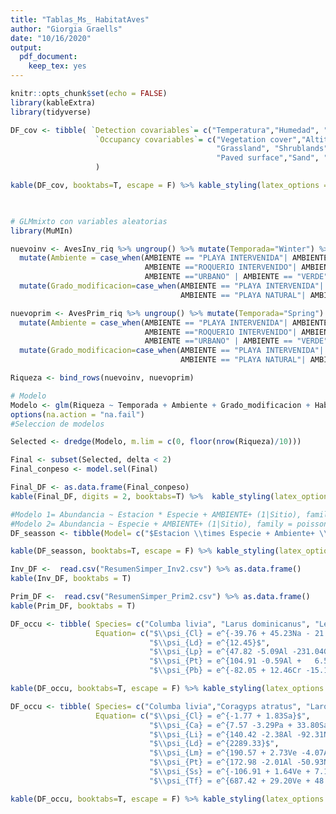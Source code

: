 ```yaml
---
title: "Tablas_Ms_ HabitatAves"
author: "Giorgia Graells"
date: "10/16/2020"
output: 
  pdf_document: 
    keep_tex: yes
---
```


```r
knitr::opts_chunk$set(echo = FALSE)
library(kableExtra)
library(tidyverse)

```

```r
DF_cov <- tibble( `Detection covariables`= c("Temperatura","Humedad", "DirViento" ,"RapViento", "Agua", " ", " ", " ", " ", " ", " ", " "), 
                   `Occupancy covariables`= c("Vegetation cover","Altitude","Distance to river",
                                              "Grassland", "Shrublands", "Native forest","Tree plantation" ,"Crops" ,
                                              "Paved surface","Sand", "Gravel", "Ocean" )
                   )

kable(DF_cov, booktabs=T, escape = F) %>% kable_styling(latex_options = "basic") %>% column_spec(column = 1, italic = T)

 


```

```r
# GLMmixto con variables aleatorias
library(MuMIn)

nuevoinv <- AvesInv_riq %>% ungroup() %>% mutate(Temporada="Winter") %>% 
  mutate(Ambiente = case_when(AMBIENTE == "PLAYA INTERVENIDA"| AMBIENTE =="PLAYA NATURAL"~"Beach",
                              AMBIENTE =="ROQUERIO INTERVENIDO"| AMBIENTE =="ROQUERIO NATURAL"~"Rocky shore",
                              AMBIENTE =="URBANO" | AMBIENTE == "VERDE"~"Land")) %>% 
  mutate(Grado_modificacion=case_when(AMBIENTE == "PLAYA INTERVENIDA"| AMBIENTE =="ROQUERIO INTERVENIDO" |AMBIENTE =="URBANO"~"Modified",
                                      AMBIENTE == "PLAYA NATURAL"| AMBIENTE =="ROQUERIO NATURAL" |AMBIENTE =="VERDE"~"Natural" ))

nuevoprim <- AvesPrim_riq %>% ungroup() %>% mutate(Temporada="Spring") %>% 
  mutate(Ambiente = case_when(AMBIENTE == "PLAYA INTERVENIDA"| AMBIENTE =="PLAYA NATURAL"~"Beach",
                              AMBIENTE =="ROQUERIO INTERVENIDO"| AMBIENTE =="ROQUERIO NATURAL"~"Rocky shore",
                              AMBIENTE =="URBANO" | AMBIENTE == "VERDE"~"Land")) %>% 
  mutate(Grado_modificacion=case_when(AMBIENTE == "PLAYA INTERVENIDA"| AMBIENTE =="ROQUERIO INTERVENIDO" |AMBIENTE =="URBANO"~"Modified",
                                      AMBIENTE == "PLAYA NATURAL"| AMBIENTE =="ROQUERIO NATURAL" |AMBIENTE =="VERDE"~"Natural" ))

Riqueza <- bind_rows(nuevoinv, nuevoprim)

# Modelo
Modelo <- glm(Riqueza ~ Temporada + Ambiente + Grado_modificacion + Habitat +  Temporada:Ambiente + Ambiente:Grado_modificacion , family = poisson, data =Riqueza ) 
options(na.action = "na.fail")
#Seleccion de modelos

Selected <- dredge(Modelo, m.lim = c(0, floor(nrow(Riqueza)/10)))

Final <- subset(Selected, delta < 2)
Final_conpeso <- model.sel(Final)

Final_DF <- as.data.frame(Final_conpeso)
kable(Final_DF, digits = 2, booktabs=T) %>%  kable_styling(latex_options = c("scale_down"), font_size = 9)

```


```r
#Modelo 1= Abundancia ~ Estacion * Especie + AMBIENTE+ (1|Sitio), family = poisson, data =Aves ) #AIC 17716.1
#Modelo 2= Abundancia ~ Especie + AMBIENTE+ (1|Sitio), family = poisson, data =Aves )           #AIC 18241.0
DF_seasson <- tibble(Model= c("$Estacion \\times Especie + Ambiente+ \\frac{1}{Sitio}$", "$Especie + Ambiente + \\frac{1}{Sitio}$"), AIC= c(17716.1, 18241.0))

kable(DF_seasson, booktabs=T, escape = F) %>% kable_styling(latex_options = "basic") 

```


```r
Inv_DF <-  read.csv("ResumenSimper_Inv2.csv") %>% as.data.frame() 
kable(Inv_DF, booktabs = T) 

```


```r
Prim_DF <-  read.csv("ResumenSimper_Prim2.csv") %>% as.data.frame()
kable(Prim_DF, booktabs = T) 

```


```r
DF_occu <- tibble( Species= c("Columba livia", "Larus dominicanus", "Leucophaeus pipixcan", "Pelecanus thagus", "Phalacrocorax bougainvillii"), 
                   Equation= c("$\\psi_{Cl} = e^{-39.76 + 45.23Na - 21.04Gr + 44.82Sa}$",
                               "$\\psi_{Ld} = e^{12.45}$", 
                               "$\\psi_{Lp} = e^{47.82 -5.09Al -231.04Gr + 5.74Oc + 	4.40Pa}$", 
                               "$\\psi_{Pt} = e^{104.91 -0.59Al +	6.56Na	-2.93Sh -18.98Sa}$", 
                               "$\\psi_{Pb} = e^{-82.05 + 12.46Cr -15.13Gr + 	1.38Oc}$"))

kable(DF_occu, booktabs=T, escape = F) %>% kable_styling(latex_options = "basic") %>% column_spec(column = 1, italic = T)

```


```r
DF_occu <- tibble( Species= c("Columba livia","Coragyps atratus", "Larosterna inca", "Larus dominicanus", "Leucophaeus modestus", "Pelecanus thagus", "Sephanoides sephaniodes", "Turdus falcklandii"), 
                   Equation= c("$\\psi_{Cl} = e^{-1.77 + 1.83Sa}$", 
                               "$\\psi_{Ca} = e^{7.57 -3.29Pa +	33.80Sa}$", 
                               "$\\psi_{Li} = e^{140.42 -2.38Al	-92.31Na -38.88Sa}$", 
                               "$\\psi_{Ld} = e^{2289.33}$",
                               "$\\psi_{Lm} = e^{190.57 + 2.73Ve -4.07Al -134.07Gr +	20.05Sa}$", 
                               "$\\psi_{Pt} = e^{172.98 -2.01Al	-50.93Na -165.09Gr +	2.47Oc}$", 
                               "$\\psi_{Ss} = e^{-106.91 + 1.64Ve +	7.14Al -43.91Na +	5.09Sh -24.45Tr}$", 
                               "$\\psi_{Tf} = e^{687.42 + 29.20Ve +	48.41Al -34.88Oc	-505.66Gs +	59.49Tr -4.94Pa +	283.63Sa -51.82Tr}$"))

kable(DF_occu, booktabs=T, escape = F) %>% kable_styling(latex_options = "basic") %>% column_spec(column = 1, italic = T)

```


